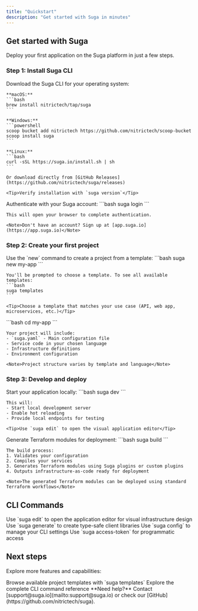 ```yaml
---
title: "Quickstart"
description: "Get started with Suga in minutes"
---
```


## Get started with Suga

Deploy your first application on the Suga platform in just a few steps.

### Step 1: Install Suga CLI

<AccordionGroup>
  <Accordion icon="download" title="Install the Suga CLI">
    Download the Suga CLI for your operating system:
    
    **macOS:**
    ```bash
    brew install nitrictech/tap/suga
    ```
    
    **Windows:**
    ```powershell
    scoop bucket add nitrictech https://github.com/nitrictech/scoop-bucket
    scoop install suga
    ```
    
    **Linux:**
    ```bash
    curl -sSL https://suga.io/install.sh | sh
    ```
    
    Or download directly from [GitHub Releases](https://github.com/nitrictech/suga/releases)
    
    <Tip>Verify installation with `suga version`</Tip>
  </Accordion>
  <Accordion icon="user" title="Login to Suga">
    Authenticate with your Suga account:
    ```bash
    suga login
    ```
    
    This will open your browser to complete authentication.
    
    <Note>Don't have an account? Sign up at [app.suga.io](https://app.suga.io)</Note>
  </Accordion>
</AccordionGroup>

### Step 2: Create your first project

<AccordionGroup>
  <Accordion icon="folder" title="Create a new project">
    Use the `new` command to create a project from a template:
    ```bash
    suga new my-app
    ```
    
    You'll be prompted to choose a template. To see all available templates:
    ```bash
    suga templates
    ```
    
    <Tip>Choose a template that matches your use case (API, web app, microservices, etc.)</Tip>
  </Accordion>
  <Accordion icon="code" title="Explore the project structure">
    ```bash
    cd my-app
    ```
    
    Your project will include:
    - `suga.yaml` - Main configuration file
    - Service code in your chosen language
    - Infrastructure definitions
    - Environment configuration
    
    <Note>Project structure varies by template and language</Note>
  </Accordion>
</AccordionGroup>

### Step 3: Develop and deploy

<AccordionGroup>
  <Accordion icon="play" title="Run in development mode">
    Start your application locally:
    ```bash
    suga dev
    ```
    
    This will:
    - Start local development server
    - Enable hot reloading
    - Provide local endpoints for testing
    
    <Tip>Use `suga edit` to open the visual application editor</Tip>
  </Accordion>
  <Accordion icon="hammer" title="Build for deployment">
    Generate Terraform modules for deployment:
    ```bash
    suga build
    ```
    
    The build process:
    1. Validates your configuration
    2. Compiles your services
    3. Generates Terraform modules using Suga plugins or custom plugins
    4. Outputs infrastructure-as-code ready for deployment
    
    <Note>The generated Terraform modules can be deployed using standard Terraform workflows</Note>
  </Accordion>
</AccordionGroup>

## CLI Commands

<CardGroup cols={2}>

<Card title="Visual Editor" icon="pen-to-square" href="/quickstart">
  Use `suga edit` to open the application editor for visual infrastructure design
</Card>

<Card title="Generate Client Libraries" icon="code" href="/quickstart">
  Use `suga generate` to create type-safe client libraries
</Card>

<Card title="Manage Configuration" icon="gear" href="/quickstart">
  Use `suga config` to manage your CLI settings
</Card>

<Card title="Get Access Token" icon="key" href="/quickstart">
  Use `suga access-token` for programmatic access
</Card>

</CardGroup>

## Next steps

Explore more features and capabilities:

<CardGroup cols={2}>

<Card title="Templates" icon="layer-group" href="/quickstart">
  Browse available project templates with `suga templates`
</Card>

<Card title="CLI Reference" icon="terminal" href="/cli/introduction">
  Explore the complete CLI command reference
</Card>

</CardGroup>

<Note>
  **Need help?** Contact [support@suga.io](mailto:support@suga.io) or check our [GitHub](https://github.com/nitrictech/suga).
</Note>
